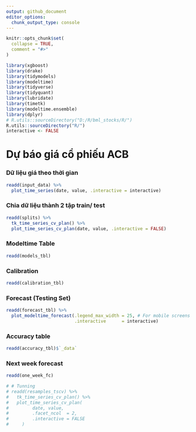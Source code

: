 ```yaml
---
output: github_document
editor_options: 
  chunk_output_type: console
---
```



```r
knitr::opts_chunk$set(
  collapse = TRUE,
  comment = "#>"
)
```

```r
library(xgboost)
library(drake)
library(tidymodels)
library(modeltime)
library(tidyverse)
library(tidyquant)
library(lubridate)
library(timetk)
library(modeltime.ensemble)
library(dplyr)
# R.utils::sourceDirectory("D:/R/bml_stocks/R/")
R.utils::sourceDirectory("R/")
interactive <- FALSE
```

# Dự báo giá cổ phiếu ACB

### Dữ liệu giá theo thời gian
```r
readd(input_data) %>%
  plot_time_series(date, value, .interactive = interactive)
```

### Chia dữ liệu thành 2 tập train/ test

```r
readd(splits) %>%
  tk_time_series_cv_plan() %>%
  plot_time_series_cv_plan(date, value, .interactive = FALSE)
```

### Modeltime Table

```r
readd(models_tbl)
```


### Calibration

```r
readd(calibration_tbl)
```


### Forecast (Testing Set)
```r
readd(forecast_tbl) %>% 
  plot_modeltime_forecast(.legend_max_width = 25, # For mobile screens
                          .interactive      = interactive)
```


### Accuracy table

```r
readd(accuracy_tbl)$`_data`
```

### Next week forecast

```r
readd(one_week_fc)
```



```r
# # Tunning
# readd(resamples_tscv) %>% 
#   tk_time_series_cv_plan() %>% 
#   plot_time_series_cv_plan(
#         date, value,
#         .facet_ncol  = 2,
#         .interactive = FALSE
#     )
```

